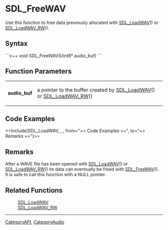<!-- pragma section-numbers off -->
<!-- pragma disable-camelcase -->

= SDL_FreeWAV =
Use this function to free data previously allocated with [[SDL_LoadWAV]]() or [[SDL_LoadWAV_RW]]().


== Syntax ==
```c++
void SDL_FreeWAV(Uint8* audio_buf)
```

== Function Parameters ==
{|
|'''audio_buf'''
|a pointer to the buffer created by [[SDL_LoadWAV]]() or [[SDL_LoadWAV_RW]]()
|}

== Code Examples ==
<<Include(SDL_LoadWAV, , , from="== Code Examples ==", to="== Remarks ==")>>

== Remarks ==
After a WAVE file has been opened with [[SDL_LoadWAV]]() or [[SDL_LoadWAV_RW]]() its data can eventually be freed with [[SDL_FreeWAV]](). It is safe to call this function with a NULL pointer.

== Related Functions ==
:[[SDL_LoadWAV]]
:[[SDL_LoadWAV_RW]]

----
[[CategoryAPI]], [[CategoryAudio]]
